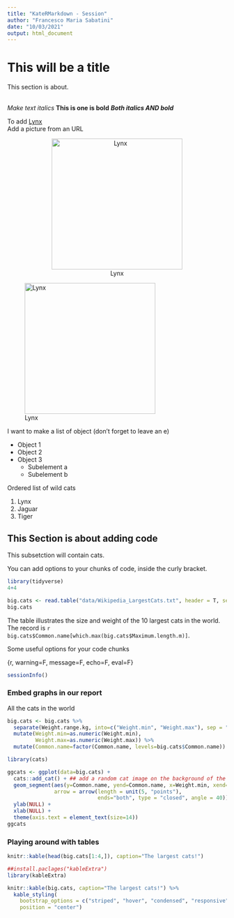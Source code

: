 ---
title: "KateRMarkdown - Session"
author: "Francesco Maria Sabatini"
date: "10/03/2021"
output: html_document
---


# This will be a title
This section is about.  
<br>

_Make text italics_ 
**This is one is bold**
***Both italics AND bold***
<br>

To add [Lynx](https://en.wikipedia.org/wiki/Eurasian_lynx)
<br>
Add a picture from an URL
<br>
<center>
![Lynx](https://upload.wikimedia.org/wikipedia/commons/6/63/Lynx_lynx2.jpg){height=300px}
</center>

![Lynx](figures/Black_Footed_Cat.jpg){height=300px}



I want to make a list of object (don't forget to leave an e)  

* Object 1
* Object 2
* Object 3
  - Subelement a
  - Subelement b




Ordered list of wild cats  

1. Lynx
2. Jaguar
3. Tiger




## This Section is about adding code
This subsetction will contain cats.

You can add options to your chunks of code, inside the curly bracket.

```{r, warning=F, message=F}
library(tidyverse)
4+4

big.cats <- read.table("data/Wikipedia_LargestCats.txt", header = T, sep="\t")
big.cats


```

The table illustrates the size and weight of the 10 largest cats in the world. The record is `r big.cats$Common.name[which.max(big.cats$Maximum.length.m)]`.  

Some useful options for your code chunks

{r, warning=F, message=F, echo=F, eval=F}
```{r, eval=F}
sessionInfo()
```









### Embed graphs in our report
All the cats in the world
```{r}
big.cats <- big.cats %>% 
  separate(Weight.range.kg, into=c("Weight.min", "Weight.max"), sep = "-", remove = T) %>%
  mutate(Weight.min=as.numeric(Weight.min), 
         Weight.max=as.numeric(Weight.max)) %>% 
  mutate(Common.name=factor(Common.name, levels=big.cats$Common.name))
```



```{r, fig.height=3, fig.width=4, dpi=150, fig.cap="Comparison of the weight ranges of the largest cats in the world", fig.align="center", echo=F}
library(cats)

ggcats <- ggplot(data=big.cats) + 
  cats::add_cat() + ## add a random cat image on the background of the graph, if you fancy
  geom_segment(aes(y=Common.name, yend=Common.name, x=Weight.min, xend=Weight.max), 
               arrow = arrow(length = unit(5, "points"), 
                             ends="both", type = "closed", angle = 40)) + 
  ylab(NULL) +
  xlab(NULL) + 
  theme(axis.text = element_text(size=14))
ggcats
```

### Playing around with tables

```{r}
knitr::kable(head(big.cats[1:4,]), caption="The largest cats!")
```


```{r}
##install.paclages("kableExtra")
library(kableExtra)

knitr::kable(big.cats, caption="The largest cats!") %>%
  kable_styling(
    bootstrap_options = c("striped", "hover", "condensed", "responsive"), 
    position = "center")


```



